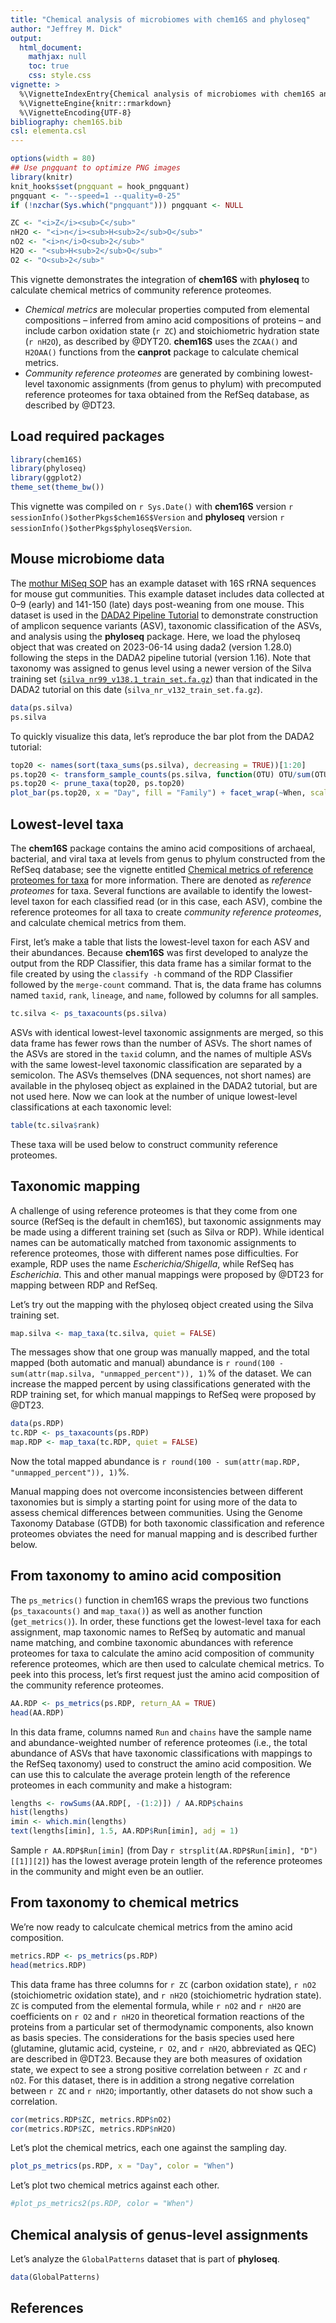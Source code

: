 ```yaml
---
title: "Chemical analysis of microbiomes with chem16S and phyloseq"
author: "Jeffrey M. Dick"
output:
  html_document:
    mathjax: null
    toc: true
    css: style.css
vignette: >
  %\VignetteIndexEntry{Chemical analysis of microbiomes with chem16S and phyloseq}
  %\VignetteEngine{knitr::rmarkdown}
  %\VignetteEncoding{UTF-8}
bibliography: chem16S.bib
csl: elementa.csl
---
```


<script>
function ToggleDiv(ID) {
  var D = document.getElementById("D-" + ID);
  var B = document.getElementById("B-" + ID);
  if (D.style.display === "none") {
    // open the div and change button text
    D.style.display = "block";
    B.innerText = "Hide code";
  } else {
    // close the div and change button text
    D.style.display = "none";
    B.innerText = "Show code";
  }
}
</script>

```r
options(width = 80)
## Use pngquant to optimize PNG images
library(knitr)
knit_hooks$set(pngquant = hook_pngquant)
pngquant <- "--speed=1 --quality=0-25"
if (!nzchar(Sys.which("pngquant"))) pngquant <- NULL
```

```r
ZC <- "<i>Z</i><sub>C</sub>"
nH2O <- "<i>n</i><sub>H<sub>2</sub>O</sub>"
nO2 <- "<i>n</i>O<sub>2</sub>"
H2O <- "<sub>H<sub>2</sub>O</sub>"
O2 <- "O<sub>2</sub>"
```

This vignette demonstrates the integration of **chem16S** with **phyloseq** to calculate chemical metrics of community reference proteomes.

- *Chemical metrics* are molecular properties computed from elemental compositions -- inferred from amino acid compositions of proteins -- and include carbon oxidation state (`r ZC`) and stoichiometric hydration state (`r nH2O`), as described by @DYT20.
**chem16S** uses the `ZCAA()` and `H2OAA()` functions from the **canprot** package to calculate chemical metrics.
- *Community reference proteomes* are generated by combining lowest-level taxonomic assignments (from genus to phylum) with precomputed reference proteomes for taxa obtained from the RefSeq database, as described by @DT23.

## Load required packages

```r
library(chem16S)
library(phyloseq)
library(ggplot2)
theme_set(theme_bw())
```

This vignette was compiled on `r Sys.Date()` with **chem16S** version `r sessionInfo()$otherPkgs$chem16S$Version` and **phyloseq** version `r sessionInfo()$otherPkgs$phyloseq$Version`.

## Mouse microbiome data

The [mothur MiSeq SOP](https://mothur.org/wiki/miseq_sop/) has an example dataset with 16S rRNA sequences for mouse gut communities.
This example dataset includes data collected at 0--9 (early) and 141-150 (late) days post-weaning from one mouse.
This dataset is used in the [DADA2 Pipeline Tutorial](https://benjjneb.github.io/dada2/tutorial.html) to demonstrate construction of amplicon sequence variants (ASV), taxonomic classification of the ASVs, and analysis using the **phyloseq** package.
Here, we load the phyloseq object that was created on 2023-06-14 using dada2 (version 1.28.0) following the steps in the DADA2 pipeline tutorial (version 1.16).
Note that taxonomy was assigned to genus level using a newer version of the Silva training set ([`silva_nr99_v138.1_train_set.fa.gz`](https://zenodo.org/record/4587954)) than that indicated in the DADA2 tutorial on this date (`silva_nr_v132_train_set.fa.gz`).

```r
data(ps.silva)
ps.silva
```

To quickly visualize this data, let's reproduce the bar plot from the DADA2 tutorial:

```r
top20 <- names(sort(taxa_sums(ps.silva), decreasing = TRUE))[1:20]
ps.top20 <- transform_sample_counts(ps.silva, function(OTU) OTU/sum(OTU))
ps.top20 <- prune_taxa(top20, ps.top20)
plot_bar(ps.top20, x = "Day", fill = "Family") + facet_wrap(~When, scales = "free_x")
```

## Lowest-level taxa

The **chem16S** package contains the amino acid compositions of archaeal, bacterial, and viral taxa at levels from genus to phylum constructed from the RefSeq database; see the vignette entitled [Chemical metrics of reference proteomes for taxa](reference-proteomes.html) for more information.
There are denoted as *reference proteomes* for taxa.
Several functions are available to identify the lowest-level taxon for each classified read (or in this case, each ASV), combine the reference proteomes for all taxa to create *community reference proteomes*, and calculate chemical metrics from them.

First, let's make a table that lists the lowest-level taxon for each ASV and their abundances.
Because **chem16S** was first developed to analyze the output from the RDP Classifier, this data frame has a similar format to the file created by using the `classify -h` command of the RDP Classifier followed by the `merge-count` command.
That is, the data frame has columns named `taxid`, `rank`, `lineage`, and `name`, followed by columns for all samples.

```r
tc.silva <- ps_taxacounts(ps.silva)
```

ASVs with identical lowest-level taxonomic assignments are merged, so this data frame has fewer rows than the number of ASVs.
The short names of the ASVs are stored in the `taxid` column, and the names of multiple ASVs with the same lowest-level taxonomic classification are separated by a semicolon.
The ASVs themselves (DNA sequences, not short names) are available in the phyloseq object as explained in the DADA2 tutorial, but are not used here.
Now we can look at the number of unique lowest-level classifications at each taxonomic level:

```r
table(tc.silva$rank)
```

These taxa will be used below to construct community reference proteomes.

## Taxonomic mapping

A challenge of using reference proteomes is that they come from one source (RefSeq is the default in chem16S), but taxonomic assignments may be made using a different training set (such as Silva or RDP).
While identical names can be automatically matched from taxonomic assignments to reference proteomes, those with different names pose difficulties.
For example, RDP uses the name *Escherichia/Shigella*, while RefSeq has *Escherichia*.
This and other manual mappings were proposed by @DT23 for mapping between RDP and RefSeq.

Let's try out the mapping with the phyloseq object created using the Silva training set.

```r
map.silva <- map_taxa(tc.silva, quiet = FALSE)
```

The messages show that one group was manually mapped, and the total mapped (both automatic and manual) abundance is `r round(100 - sum(attr(map.silva, "unmapped_percent")), 1)`% of the dataset.
We can increase the mapped percent by using classifications generated with the RDP training set, for which manual mappings to RefSeq were proposed by @DT23.

```r
data(ps.RDP)
tc.RDP <- ps_taxacounts(ps.RDP)
map.RDP <- map_taxa(tc.RDP, quiet = FALSE)
```

Now the total mapped abundance is `r round(100 - sum(attr(map.RDP, "unmapped_percent")), 1)`%. 

::: {.infobox .note}
Manual mapping does not overcome inconsistencies between different taxonomies but is simply a starting point for using more of the data to assess chemical differences between communities.
Using the Genome Taxonomy Database (GTDB) for both taxonomic classification and reference proteomes obviates the need for manual mapping and is described further below.
:::

## From taxonomy to amino acid composition

The `ps_metrics()` function in chem16S wraps the previous two functions (`ps_taxacounts()` and `map_taxa()`) as well as another function (`get_metrics()`).
In order, these functions get the lowest-level taxa for each assignment, map taxonomic names to RefSeq by automatic and manual name matching, and combine taxonomic abundances with reference proteomes for taxa to calculate the amino acid composition of community reference proteomes, which are then used to calculate chemical metrics.
To peek into this process, let's first request just the amino acid composition of the community reference proteomes.

```r
AA.RDP <- ps_metrics(ps.RDP, return_AA = TRUE)
head(AA.RDP)
```

In this data frame, columns named `Run` and `chains` have the sample name and abundance-weighted number of reference proteomes (i.e., the total abundance of ASVs that have taxonomic classifications with mappings to the RefSeq taxonomy) used to construct the amino acid composition.
We can use this to calculate the average protein length of the reference proteomes in each community and make a histogram:

```r
lengths <- rowSums(AA.RDP[, -(1:2)]) / AA.RDP$chains
hist(lengths)
imin <- which.min(lengths)
text(lengths[imin], 1.5, AA.RDP$Run[imin], adj = 1)
```

Sample `r AA.RDP$Run[imin]` (from Day `r strsplit(AA.RDP$Run[imin], "D")[[1]][2]`) has the lowest average protein length of the reference proteomes in the community and might even be an outlier.

## From taxonomy to chemical metrics

We're now ready to calculcate chemical metrics from the amino acid composition.

```r
metrics.RDP <- ps_metrics(ps.RDP)
head(metrics.RDP)
```

This data frame has three columns for `r ZC` (carbon oxidation state), `r nO2` (stoichiometric oxidation state), and `r nH2O` (stoichiometric hydration state).
`ZC` is computed from the elemental formula, while `r nO2` and `r nH2O` are coefficients on `r O2` and `r nH2O` in theoretical formation reactions of the proteins from a particular set of thermodynamic components, also known as basis species.
The considerations for the basis species used here (glutamine, glutamic acid, cysteine, `r O2`, and `r nH2O`, abbreviated as QEC) are described in @DT23.
Because they are both measures of oxidation state, we expect to see a strong positive correlation between `r ZC` and `r nO2`.
For this dataset, there is in addition a strong negative correlation between `r ZC` and `r nH2O`; importantly, other datasets do not show such a correlation.

```r
cor(metrics.RDP$ZC, metrics.RDP$nO2)
cor(metrics.RDP$ZC, metrics.RDP$nH2O)
```

Let's plot the chemical metrics, each one against the sampling day.

```r
plot_ps_metrics(ps.RDP, x = "Day", color = "When")
```

Let's plot two chemical metrics against each other.

```r
#plot_ps_metrics2(ps.RDP, color = "When")
```

## Chemical analysis of genus-level assignments
Let's analyze the `GlobalPatterns` dataset that is part of **phyloseq**.

```r
data(GlobalPatterns)
```

## References
